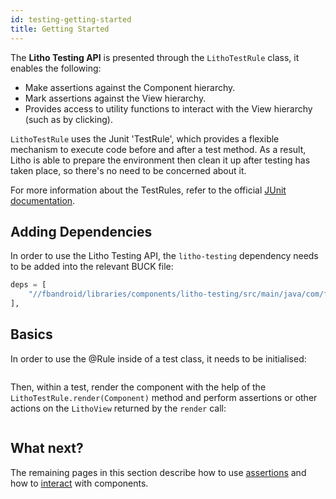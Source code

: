 ```yaml
---
id: testing-getting-started
title: Getting Started
---
```



The **Litho Testing API** is presented through the `LithoTestRule` class, it enables the following:

- Make assertions against the Component hierarchy.
- Mark assertions against the View hierarchy.
- Provides access to utility functions to interact with the View hierarchy (such as by clicking).

`LithoTestRule` uses the Junit 'TestRule', which provides a flexible mechanism to execute code before and after a test method. As a result, Litho is able to prepare the environment then clean it up after testing has taken place, so there's no need to be concerned about it.

For more information about the TestRules, refer to the official [JUnit documentation](https://junit.org/junit4/javadoc/4.12/org/junit/rules/TestRule.html).

## Adding Dependencies

In order to use the Litho Testing API, the `litho-testing` dependency needs to be added into the relevant BUCK file:

```python title="BUCK"
deps = [
    "//fbandroid/libraries/components/litho-testing/src/main/java/com/facebook/litho/testing:testing"
],
```

## Basics

In order to use the @Rule inside of a test class, it needs to be initialised:

```kotlin file=litho-it/src/test/com/facebook/litho/examples/LithoTestRuleExampleTest.kt start=start_example end=end_example
```

Then, within a test, render the component with the help of the `LithoTestRule.render(Component)` method and perform assertions or other actions on the `LithoView` returned by the `render` call:

```kotlin file=litho-it/src/test/com/facebook/litho/examples/LithoTestRuleExampleTest.kt start=start_render_example end=end_render_example
```

## What next?

The remaining pages in this section describe how to use [assertions](testing-assertions.mdx) and how to [interact](testing-actions.mdx) with components.
